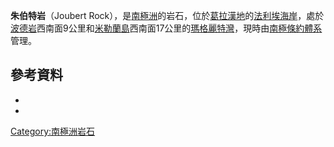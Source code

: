{{coord|68|12|S|67|41|W|source:GNIS|display=title}}

'''朱伯特岩'''（Joubert Rock），是[[南極洲|南極洲]]的岩石，位於[[葛拉漢地|葛拉漢地]]的[[法利埃海岸|法利埃海岸]]，處於[[波德岩|波德岩]]西南面9公里和[[米勒蘭島|米勒蘭島]]西南面17公里的[[瑪格麗特灣|瑪格麗特灣]]，現時由[[南極條約體系|南極條約體系]]管理。

==參考資料==
*{{cite gnis | type = antarid | id = 7670| name = Joubert Rock| accessdate = 2013-04-08}}
*{{usgs-gazetteer|id=7670}}

{{DEFAULTSORT:Joubert Rock}}
[[Category:南極洲岩石|Category:南極洲岩石]]


{{FallièresCoast-geo-stub}}
